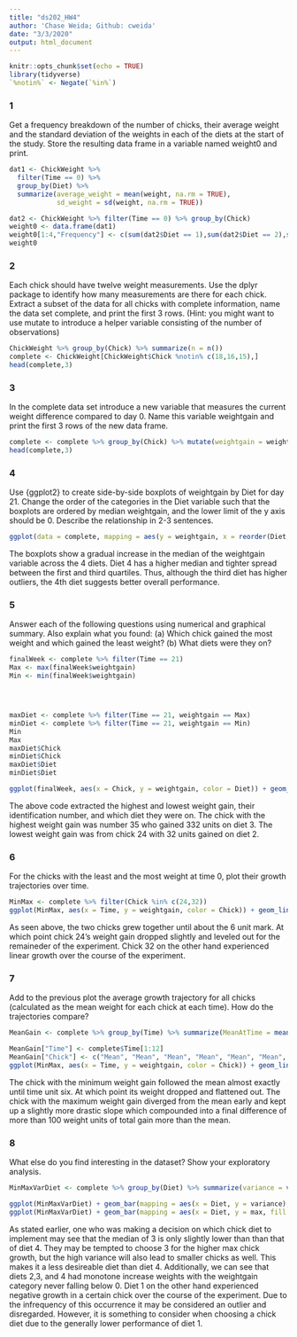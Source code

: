```yaml
---
title: "ds202_HW4"
author: 'Chase Weida; Github: cweida'
date: "3/3/2020"
output: html_document
---
```


```r
knitr::opts_chunk$set(echo = TRUE)
library(tidyverse)
`%notin%` <- Negate(`%in%`)
```

### 1
Get a frequency breakdown of the number of chicks, their average weight and the standard deviation of the weights in each of the diets at the start of the study.
Store the resulting data frame in a variable named weight0 and print.

```r
dat1 <- ChickWeight %>%
  filter(Time == 0) %>%
  group_by(Diet) %>%
  summarize(average_weight = mean(weight, na.rm = TRUE),
            sd_weight = sd(weight, na.rm = TRUE))

dat2 <- ChickWeight %>% filter(Time == 0) %>% group_by(Chick)
weight0 <- data.frame(dat1)
weight0[1:4,"Frequency"] <- c(sum(dat2$Diet == 1),sum(dat2$Diet == 2),sum(dat2$Diet == 3),sum(dat2$Diet == 4))
weight0

```

### 2
Each chick should have twelve weight measurements. Use the dplyr package to identify how many measurements are there for each chick. Extract a subset of the data for all chicks with complete information, name the data set complete, and print the first 3 rows. 
(Hint: you might want to use mutate to introduce a helper variable consisting of the number of observations)

```r
ChickWeight %>% group_by(Chick) %>% summarize(n = n())
complete <- ChickWeight[ChickWeight$Chick %notin% c(18,16,15),]
head(complete,3)
```

### 3
In the complete data set introduce a new variable that measures the current weight difference compared to day 0. Name this variable weightgain and print the first 3 rows of the new data frame.

```r
complete <- complete %>% group_by(Chick) %>% mutate(weightgain = weight - weight[1])
head(complete,3)
```

### 4
Use {ggplot2} to create side-by-side boxplots of weightgain by Diet for day 21. Change the order of the categories in the Diet variable such that the boxplots are ordered by median weightgain, and the lower limit of the y axis should be 0. Describe the relationship in 2-3 sentences.


```r
ggplot(data = complete, mapping = aes(y = weightgain, x = reorder(Diet, weightgain, FUN = median))) + xlab("Diet") +ggtitle("weightgain vs Diet")+ geom_boxplot() + ylim(0,330)
```
The boxplots show a gradual increase in the median of the weightgain variable across the 4 diets. Diet 4 has a higher median and tighter spread between the first and third quartiles. Thus, although the third diet has higher outliers, the 4th diet suggests better overall performance.

### 5
Answer each of the following questions using numerical and graphical summary. Also explain what you found: (a) Which chick gained the most weight and which gained the least weight? (b) What diets were they on?

```r
finalWeek <- complete %>% filter(Time == 21)
Max <- max(finalWeek$weightgain)
Min <- min(finalWeek$weightgain)




maxDiet <- complete %>% filter(Time == 21, weightgain == Max)
minDiet <- complete %>% filter(Time == 21, weightgain == Min)
Min
Max
maxDiet$Chick
minDiet$Chick
maxDiet$Diet
minDiet$Diet

ggplot(finalWeek, aes(x = Chick, y = weightgain, color = Diet)) + geom_point()
```

The above code extracted the highest and lowest weight gain, their identification number, and which diet they were on. The chick with the highest weight gain was number 35 who gained 332 units on diet 3. The lowest weight gain was from chick 24 with 32 units gained on diet 2.

### 6

For the chicks with the least and the most weight at time 0, plot their growth trajectories over time.

```r
MinMax <- complete %>% filter(Chick %in% c(24,32))
ggplot(MinMax, aes(x = Time, y = weightgain, color = Chick)) + geom_line()
```

As seen above, the two chicks grew together until about the 6 unit mark. At which point chick 24's weight gain dropped slightly and leveled out for the remaineder of the experiment. Chick 32 on the other hand experienced linear growth over the course of the experiment.

### 7

Add to the previous plot the average growth trajectory for all chicks (calculated as the mean weight for each chick at each time). How do the trajectories compare?

```r
MeanGain <- complete %>% group_by(Time) %>% summarize(MeanAtTime = mean(weightgain))

MeanGain["Time"] <- complete$Time[1:12]
MeanGain["Chick"] <- c("Mean", "Mean", "Mean", "Mean", "Mean", "Mean", "Mean", "Mean", "Mean", "Mean", "Mean", "Mean")
ggplot(MinMax, aes(x = Time, y = weightgain, color = Chick)) + geom_line() + geom_line(MeanGain, mapping = aes(x = Time, y = MeanAtTime))

```

The chick with the minimum weight gain followed the mean almost exactly until time unit six. At which point its weight dropped and flattened out. The chick with the maximum weight gain diverged from the mean early and kept up a slightly more drastic slope which compounded into a final difference of more than 100 weight units of total gain more than the mean.

### 8

What else do you find interesting in the dataset? Show your exploratory analysis.

```r
MinMaxVarDiet <- complete %>% group_by(Diet) %>% summarize(variance = var(weightgain), min = min(weightgain), max = max(weightgain))

ggplot(MinMaxVarDiet) + geom_bar(mapping = aes(x = Diet, y = variance), stat = "identity")
ggplot(MinMaxVarDiet) + geom_bar(mapping = aes(x = Diet, y = max, fill = Diet), stat = "identity") + geom_point(mapping = aes(x = Diet, y = min, fill = Diet), stat = "identity")
```

As stated earlier, one who was making a decision on which chick diet to implement may see that the median of 3 is only slightly lower than than that of diet 4. They may be tempted to choose 3 for the higher max chick growth, but the high variance will also lead to smaller chicks as well. This makes it a less desireable diet than diet 4. Additionally, we can see that diets 2,3, and 4 had monotone increase weights with the weightgain category never falling below 0. Diet 1 on the other hand experienced negative growth in a certain chick over the course of the experiment. Due to the infrequency of this occurrence it may be considered an outlier and disregarded. However, it is something to consider when choosing a chick diet due to the generally lower performance of diet 1.



